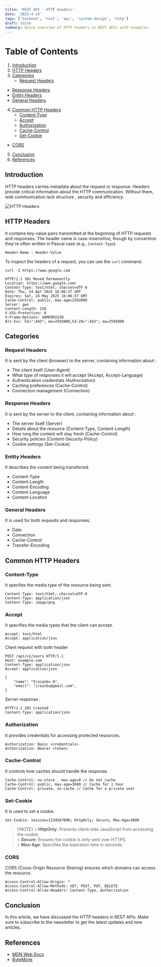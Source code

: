 ```yaml
---
title: 'REST API - HTTP Headers'
date: '2025-4-24'
tags: ['backend', 'rest', 'api', 'system-design', 'http']
draft: false
summary: Quick overview of HTTP headers in REST APIs with examples.
---
```


# Table of Contents

1. [Introduction](#introduction)
2. [HTTP Headers](#http-headers)
3. [Categories](#categories)
   - [Request Headers](#request-headers)

- [Response Headers](#response-headers)
- [Entity Headers](#entity-headers)
- [General Headers](#general-headers)

4. [Common HTTP Headers](#common-http-headers)
   - [Content-Type](#content-type)
   - [Accept](#accept)
   - [Authorization](#authorization)
   - [Cache-Control](#cache-control)
   - [Set-Cookie](#set-cookie)

- [CORS](#cors)

5. [Conclusion](#conclusion)
6. [References](#references)

## Introduction

HTTP headers carries metadata about the request or response. Headers provide critical information about the HTTP communication.
Without them, web communication lack structure , security and efficiency.

![HTTP Headers](/static/images/rest-api/http-header.png)

## HTTP Headers

It contains key-value pairs transmitted at the beginning of HTTP requests and responses.
The header name is case-insensitive, though by convention they're often written in Pascal case (e.g., `Content-Type`).

```
Header-Name : Header-Value
```

To inspect the headers of a request, you can use the `curl` command.

```
curl -I https://www.google.com

HTTP/1.1 301 Moved Permanently
Location: https://www.google.com/
Content-Type: text/html; charset=UTF-8
Date: Thu, 24 Apr 2025 16:06:37 GMT
Expires: Sat, 24 May 2025 16:06:37 GMT
Cache-Control: public, max-age=2592000
Server: gws
Content-Length: 220
X-XSS-Protection: 0
X-Frame-Options: SAMEORIGIN
Alt-Svc: h3=":443"; ma=2592000,h3-29=":443"; ma=2592000
```

## Categories

### Request Headers

It is sent by the client (browser) to the server, containing information about :

- The client itself (User-Agent)
- What type of responses it will accept (Accept, Accept-Language)
- Authentication credentials (Authorization)
- Caching preferences (Cache-Control)
- Connection management (Connection)

### Response Headers

It is sent by the server to the client, containing information about :

- The server itself (Server)
- Details about the resource (Content-Type, Content-Length)
- How long the content will stay fresh (Cache-Control)
- Security policies (Content-Security-Policy)
- Cookie settings (Set-Cookie)

### Entity Headers

It describes the content being transferred.

- Content-Type
- Content-Length
- Content-Encoding
- Content-Language
- Content-Location

### General Headers

It is used for both requests and responses.

- Date
- Connection
- Cache-Control
- Transfer-Encoding

## Common HTTP Headers

### Content-Type

It specfies the media type of the resource being sent.

```
Content-Type: text/html; charset=UTF-8
Content-Type: application/json
Content-Type: image/png
```

### Accept

It specifies the media types that the client can accept.

```
Accept: text/html
Accept: application/json
```

Client request with both header

```
POST /api/v1/users HTTP/1.1
Host: example.com
Content-Type: application/json
Accept: application/json

{
    "name": "Iraianbu A",
    "email": "irainbu@gmail.com",
}
```

Server response :

```
HTTP/1.1 201 Created
Content-Type: application/json
```

### Authorization

It provides credentials for accessing protected resources.

```
Authorization: Basic <credentials>
Authorization: Bearer <token>
```

### Cache-Control

It controls how caches should handle the response.

```
Cache-Control: no-store , max-age=0 // Do not cache
Cache-Control: public, max-age=3600 // Cache for 1 hour
Cache-Control: private, no-cache // Cache for a private user
```

### Set-Cookie

It is used to set a cookie.

```
Set-Cookie: session=1234567890; HttpOnly; Secure; Max-Age=3600
```

> [!NOTE] > **HttpOnly**: Prevents client-side JavaScript from accessing the cookie. <br /> > **Secure**: Ensures the cookie is only sent over HTTPS. <br /> > **Max-Age**: Specifies the expiration time in seconds. <br />

### CORS

CORS (Cross-Origin Resource Sharing) ensures which domains can access the resource.

```
Access-Control-Allow-Origin: *
Access-Control-Allow-Methods: GET, POST, PUT, DELETE
Access-Control-Allow-Headers: Content-Type, Authorization
```

## Conclusion

In this article, we have discussed the HTTP headers in REST APIs.
Make sure to subscribe to the newsletter to get the latest updates and new articles.

## References

- [MDN Web Docs](https://developer.mozilla.org/en-US/docs/Web/HTTP/Headers)
- [ByteMonk](https://youtu.be/fFHl7psnvz0?si=iWBUbi0irdZWaRy4)
